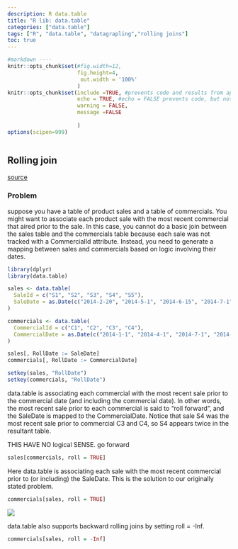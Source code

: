 ```yaml
---
description: R data.table
title: "R lib: data.table"
categories: ["data.table"]
tags: ["R", "data.table", "datagrapling","rolling joins"]
toc: true
---
```


```r

#markdown ----
knitr::opts_chunk$set(#fig.width=12, 
                      fig.height=4,
                       out.width = '100%'
                      ) 
knitr::opts_chunk$set(include =TRUE, #prevents code and results from appearing in the finished file. R Markdown still runs the code in the chunk, and the results can be used by other chunks.
                      echo = TRUE, #echo = FALSE prevents code, but not the results from appearing in the finished file. This is a useful way to embed figures.
                      warning = FALSE,
                      message =FALSE
                      
                      )
options(scipen=999)



```

## Rolling join

[source](https://www.gormanalysis.com/blog/r-data-table-rolling-joins/)

### Problem

suppose you have a table of product sales and a table of commercials. You might want to associate each product sale with the most recent commercial that aired prior to the sale. In this case, you cannot do a basic join between the sales table and the commercials table because each sale was not tracked with a CommercialId attribute. Instead, you need to generate a mapping between sales and commercials based on logic involving their dates.

```r
library(dplyr)
library(data.table)
```

```r
sales <- data.table(
  SaleId = c("S1", "S2", "S3", "S4", "S5"),
  SaleDate = as.Date(c("2014-2-20", "2014-5-1", "2014-6-15", "2014-7-1", "2014-12-31"))
)

commercials <- data.table(
  CommercialId = c("C1", "C2", "C3", "C4"),
  CommercialDate = as.Date(c("2014-1-1", "2014-4-1", "2014-7-1", "2014-9-15"))
)

sales[, RollDate := SaleDate]
commercials[, RollDate := CommercialDate]

setkey(sales, "RollDate")
setkey(commercials, "RollDate")
```

data.table is associating each commercial with the most recent sale prior to the commercial date (and including the commercial date). In other words, the most recent sale prior to each commercial is said to "roll forward", and the SaleDate is mapped to the CommercialDate. Notice that sale S4 was the most recent sale prior to commercial C3 and C4, so S4 appears twice in the resultant table.

THIS HAVE NO logical SENSE. go forward

```r
sales[commercials, roll = TRUE]
```

Here data.table is associating each sale with the most recent commercial prior to (or including) the SaleDate. This is the solution to our originally stated problem.

```r
commercials[sales, roll = TRUE]
```

![](https://www.gormanalysis.com/blog/r-data-table-rolling-joins_files/roll-2.gif)

data.table also supports backward rolling joins by setting roll = -Inf.

```r
commercials[sales, roll = -Inf]
```
